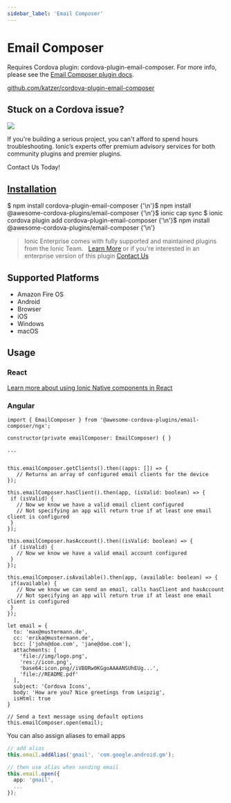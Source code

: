 ```yaml
---
sidebar_label: 'Email Composer'
---
```



# Email Composer

Requires Cordova plugin: cordova-plugin-email-composer. For more info, please see the [Email Composer plugin docs](https://github.com/hypery2k/cordova-email-plugin).

<p>
  <a href="https://github.com/katzer/cordova-plugin-email-composer" target="_blank" rel="noopener" className="git-link">github.com/katzer/cordova-plugin-email-composer</a>
</p>

<h2>Stuck on a Cordova issue?</h2>
<DocsCard
  className="cordova-ee-card"
  header="Don't waste precious time on plugin issues."
  href="https://ionicframework.com/sales?product_of_interest=Ionic%20Native"
>
  <div>
    <img src="/docs/icons/native-cordova-bot.png" className="cordova-ee-img" />
    <p>If you're building a serious project, you can't afford to spend hours troubleshooting. Ionic’s experts offer premium advisory services for both community plugins and premier plugins.</p>
    <DocsButton className="native-ee-detail">Contact Us Today!</DocsButton>
  </div>
</DocsCard>

<h2 id="installation">
  <a href="#installation">Installation</a>
</h2>
<Tabs
  groupId="runtime"
  defaultValue="Capacitor"
  values={[
    { value: 'Capacitor', label: 'Capacitor' },
    { value: 'Cordova', label: 'Cordova' },
    { value: 'Enterprise', label: 'Enterprise' },
  ]}
>
  <TabItem value="Capacitor">
    <CodeBlock className="language-shell">
      $ npm install cordova-plugin-email-composer {'\n'}$ npm install @awesome-cordova-plugins/email-composer {'\n'}$
      ionic cap sync
    </CodeBlock>
  </TabItem>
  <TabItem value="Cordova">
    <CodeBlock className="language-shell">
      $ ionic cordova plugin add cordova-plugin-email-composer {'\n'}$ npm install
      @awesome-cordova-plugins/email-composer {'\n'}
    </CodeBlock>
  </TabItem>
  <TabItem value="Enterprise">
    <blockquote>
      Ionic Enterprise comes with fully supported and maintained plugins from the Ionic Team. &nbsp;
      <a className="btn" href="https://ionic.io/docs/premier-plugins">Learn More</a> or if you're interested in an enterprise version of this plugin <a className="btn" href="https://ionicframework.com/sales?product_of_interest=Ionic%20Enterprise%20Engine">Contact Us</a>
    </blockquote>
  </TabItem>
</Tabs>

## Supported Platforms

- Amazon Fire OS
- Android
- Browser
- iOS
- Windows
- macOS

## Usage

### React

[Learn more about using Ionic Native components in React](../native-community.md#react)

### Angular

```tsx
import { EmailComposer } from '@awesome-cordova-plugins/email-composer/ngx';

constructor(private emailComposer: EmailComposer) { }

...


this.emailComposer.getClients().then((apps: []) => {
   // Returns an array of configured email clients for the device
});

this.emailComposer.hasClient().then(app, (isValid: boolean) => {
 if (isValid) {
   // Now we know we have a valid email client configured
   // Not specifying an app will return true if at least one email client is configured
 }
});

this.emailComposer.hasAccount().then((isValid: boolean) => {
 if (isValid) {
   // Now we know we have a valid email account configured
 }
});

this.emailComposer.isAvailable().then(app, (available: boolean) => {
 if(available) {
   // Now we know we can send an email, calls hasClient and hasAccount
   // Not specifying an app will return true if at least one email client is configured
 }
});

let email = {
  to: 'max@mustermann.de',
  cc: 'erika@mustermann.de',
  bcc: ['john@doe.com', 'jane@doe.com'],
  attachments: [
    'file://img/logo.png',
    'res://icon.png',
    'base64:icon.png//iVBORw0KGgoAAAANSUhEUg...',
    'file://README.pdf'
  ],
  subject: 'Cordova Icons',
  body: 'How are you? Nice greetings from Leipzig',
  isHtml: true
}

// Send a text message using default options
this.emailComposer.open(email);
```

You can also assign aliases to email apps

```ts
// add alias
this.email.addAlias('gmail', 'com.google.android.gm');

// then use alias when sending email
this.email.open({
  app: 'gmail',
  ...
});
```
